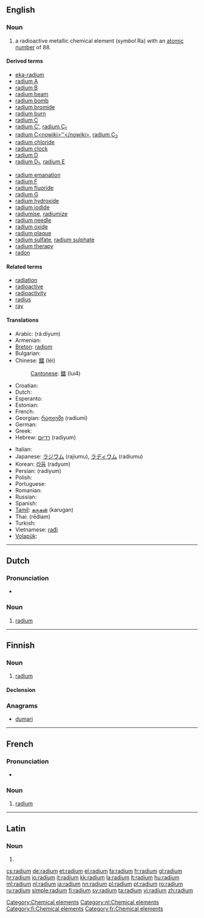 ==English==
{{elements|Ra|francium|Fr|actinium|Ac}}

===Noun===
{{en-noun|-}}
{{wikipedia}}

# a radioactive metallic chemical element (''symbol'' Ra) with an [[atomic number]] of 88.

====Derived terms====
{{rel-top|terms derived from ''radium''}}
* [[eka-radium]]
* [[radium A]]
* [[radium B]]
* [[radium beam]]
* [[radium bomb]]
* [[radium bromide]]
* [[radium burn]]
* [[radium C]]
* [[radium C']], [[radium C1|radium C<sub>1</sub>]]
* [[radium C<nowiki>''</nowiki>]], [[radium C2|radium C<sub>2</sub>]]
* [[radium chloride]]
* [[radium clock]]
* [[radium D]]
* [[radium D1|radium D<sub>1</sub>]], [[radium E]]
{{rel-mid}}
* [[radium emanation]]
* [[radium F]]
* [[radium fluoride]]
* [[radium G]]
* [[radium hydroxide]]
* [[radium iodide]]
* [[radiumise]], [[radiumize]]
* [[radium needle]]
* [[radium oxide]]
* [[radium plaque]]
* [[radium sulfate]], [[radium sulphate]]
* [[radium therapy]]
* [[radon]]
{{rel-bottom}}

====Related terms====
* [[radiation]]
* [[radioactive]]
* [[radioactivity]]
* [[radius]]
* [[ray]]

====Translations====
{{trans-top|chemical element}}
* Arabic: {{Arab|[[راديوم|راديُوم]]}} (rá:diyum) {{m}}
* Armenian: {{t-|hy|ռադիում|tr=ṙadium}}
* [[Breton]]: [[radiom]] {{m}}
* Bulgarian: {{t-|bg|радий|m|tr=radij}}
* Chinese: [[鐳]] (léi)
*: [[Cantonese]]: [[鐳]] (lui4)
* Croatian: {{t+|hr|radij|m}}
* Dutch: {{t+|nl|radium|n}}
* Esperanto: {{t-|eo|radiumo|xs=Esperanto}}
* Estonian: {{t-|et|raadium}}
* French: {{t+|fr|radium}}
* Georgian: [[რადიუმი]] (radiumi)
* German: {{t+|de|Radium|n}}
* Greek: {{t+|el|ράδιο|n|tr=rádio}}
* Hebrew: [[רדיום]] (radiyum)
{{trans-mid}}
* Italian: {{t+|it|radio|m}}
* Japanese: [[ラジウム]] (rajiumu), [[ラディウム]] (radiumu)
* Korean: [[라듐]] (radyum)
* Persian: {{fa-Arab|[[راديوم]]}} (radiyum)
* Polish: {{t+|pl|rad|m}}
* Portuguese: {{t+|pt|rádio|m}}
* Romanian: {{t+|ro|radiu|n}}
* Russian: {{t+|ru|радий|m|tr=rádij}}
* Spanish: {{t+|es|radio}}
* [[Tamil]]: [[கருகன்]] (karugan)
* Thai: {{Thai|[[เรเดียม]]}} (rēdiam)
* Turkish: {{t+|tr|radyum}}
* Vietnamese: [[rađi]]
* [[Volapük]]: {{t+|vo|radin|xs=Volapük}}
{{trans-bottom}}

[[Category:Chemical elements]]

----

==Dutch==
{{wikipedia|lang=nl}}

===Pronunciation===
* {{audio|Nl-radium.ogg|Audio}}

===Noun===
{{infl|nl|noun|g=n}}

#  [[radium#English|radium]]

[[Category:nl:Chemical elements]]
----

==Finnish==
{{wikipedia|lang=fi}}

===Noun===
{{infl|fi|noun}}

#  [[#English|radium]]

====Declension====
{{fi-decl-tuoli|radium|nopl=1}}

===Anagrams===
* [[dumari#Finnish|dumari]]

[[Category:fi:Chemical elements]]
----

==French==
{{wikipedia|lang=fr}}

===Pronunciation===
* {{IPA|/ʁa.djɔm/|lang=fr}}

===Noun===
{{fr-noun-unc|m}}

# [[#English|radium]]

[[Category:fr:Chemical elements]]
----

==Latin==

===Noun===
{{la-noun-form|radium}}

# {{inflection of|radius|radius|acc|s|lang=la}}

[[cs:radium]]
[[de:radium]]
[[et:radium]]
[[el:radium]]
[[fa:radium]]
[[fr:radium]]
[[gl:radium]]
[[hr:radium]]
[[io:radium]]
[[it:radium]]
[[kk:radium]]
[[la:radium]]
[[lt:radium]]
[[hu:radium]]
[[ml:radium]]
[[nl:radium]]
[[ja:radium]]
[[nn:radium]]
[[pl:radium]]
[[pt:radium]]
[[ro:radium]]
[[ru:radium]]
[[simple:radium]]
[[fi:radium]]
[[sv:radium]]
[[ta:radium]]
[[vi:radium]]
[[zh:radium]]